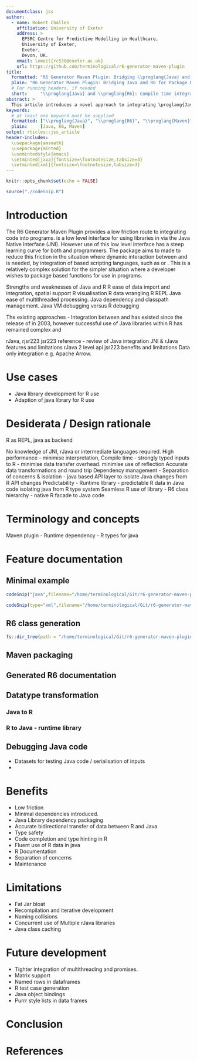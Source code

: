 ```yaml
---
documentclass: jss
author:
  - name: Robert Challen
    affiliation: University of Exeter
    address: >
      EPSRC Centre for Predictive Modelling in Healthcare, 
      University of Exeter, 
      Exeter, 
      Devon, UK.
    email: \email{rc538@exeter.ac.uk}
    url: https://github.com/terminological/r6-generator-maven-plugin
title:
  formatted: "R6 Generator Maven Plugin: Bridging \\proglang{Java} and \\proglang{R6} for Package Development"
  plain: "R6 Generator Maven Plugin: Bridging Java and R6 for Package Development"
  # For running headers, if needed
  short:     "\\proglang{Java} and \\proglang{R6}: Compile time integration"
abstract: >
  This article introduces a novel approach to integrating \proglang{Java} code into \proglang{R}, that offers distinct advantages in terms of ease of development and maintenance to \proglang{Java} programmers wishing to expose their libraries as \proglang{R} packages. It builds on the low level interface provided by the \pkg{rJava} package, \proglang{Java} code analysis tools, and the \proglang{Maven} compiler framework, to programmatically generate \proglang{R} package code. The R6 Generator Maven Plugin provides a Java annotation processor and \proglang{R} code generator that creates an \proglang{R} package exposing an \pkg{R6} based interface to \proglang{Java} code. By working at compile time it ensures the bi-directional transfer of data between R and \proglang{Java} is type-safe and fast, it allows a simple route to maintainence of \proglang{R} ports of \proglang{Java} libraries, and it automates package documentation. 
keywords:
  # at least one keyword must be supplied
  formatted: ["\\proglang{Java}", "\\proglang{R6}", "\\proglang{Maven}"]
  plain:     [Java, R6, Maven]
output: rticles::jss_article
header-includes:
  \usepackage{amsmath}
  \usepackage{minted}
  \usemintedstyle{emacs}
  \setminted[java]{fontsize=\footnotesize,tabsize=3}
  \setminted[xml]{fontsize=\footnotesize,tabsize=3}
---
```


```r
knitr::opts_chunk$set(echo = FALSE)

source("./codeSnip.R")
```

# Introduction

The R6 Generator Maven Plugin provides a low friction route to integrating \proglang{Java} code into \proglang{R} programs. \pkg{rJava} is a low level interface for using \proglang{Java} libraries in \proglang{R} via the Java Native Interface (JNI). However use of this low level interface has a steep learning curve for both \proglang{R} and \proglang{Java} programmers. The \pkg{jsr223} package aims to made to reduce this friction in the situation where dynamic interaction between \proglang{R} and \proglang{Java} is needed, by integration of \proglang{Java} based scripting languages, such as \proglang{Kotlin} or \proglang{Groovy}. This is a relatively complex solution for the simpler situation where a developer wishes to package \proglang{Java} based functions for use in \proglang{R} programs.

Strengths and weaknesses of Java and R
R ease of data import and integration, spatial support
R visualisation
R data wrangling
R REPL
Java ease of multithreaded processing. 
Java dependency and classpath management.
Java VM debugging versus R debugging

The existing approaches - 
Integration between \proglang{Java} and \proglang{R} has existed since the release of \pkg{rJava} in 2003, however successful use of Java libraries within R has remained complex and 

rJava, rjsr223
jsr223 reference - review of Java integration
JNI & rJava features and limitations
rJava 2 level api
jsr223 benefits and limitations
Data only integration e.g. Apache Arrow.

# Use cases

* Java library development for R use
* Adaption of java library for R use

# Desiderata / Design rationale

R as REPL, java as backend 

No knowledge of JNI, rJava or intermediate languages required.
High performance - minimise interpretation, Compile time - strongly typed inputs to R - minimise data transfer overhead. minimise use of reflection
Accurate data transformations and round trip
Dependency management - 
Separation of concerns & isolation - java based API layer to isolate Java changes from R API changes
Predictability  - Runtime library  - predictable R data in Java code isolating java from R type system
Seamless R use of library - R6 class hierarchy - native R facade to Java code

# Terminology and concepts

Maven plugin - 
Runtime dependency - R types for java

# Feature documentation

## Minimal example

```r
codeSnip("java",filename="/home/terminological/Git/r6-generator-maven-plugin-test/src/main/java/uk/co/terminological/rjava/test/MinimalExample.java")
```

<!-- \inputminted{java}{/home/terminological/Git/r6-generator-maven-plugin-test/src/main/java/uk/co/terminological/rjava/test/MinimalExample.java} -->

```r
codeSnip(type="xml",filename="/home/terminological/Git/r6-generator-maven-plugin-test/pom.xml",starts = c(5,19,27,53),ends = c(10,25,41,82), sep = "\n...\n")
```

<!-- \dots -->
<!-- \inputminted[firstline=6, lastline=11]{xml}{/home/terminological/Git/r6-generator-maven-plugin-test/pom.xml} -->
<!-- \dots -->
<!-- \inputminted[firstline=21, lastline=27]{xml}{/home/terminological/Git/r6-generator-maven-plugin-test/pom.xml} -->
<!-- \dots -->
<!-- \inputminted[firstline=55, lastline=84]{xml}{/home/terminological/Git/r6-generator-maven-plugin-test/pom.xml} -->
<!-- \dots -->




## R6 class generation

```r
fs::dir_tree(path = "/home/terminological/Git/r6-generator-maven-plugin-test/r-library/", recurse = TRUE)
```
## Maven packaging
## Generated R6 documentation
## Datatype transformation
### Java to R
### R to Java - runtime library
## Debugging Java code
* Datasets for testing Java code / serialisation of inputs
* 


# Benefits

* Low friction
* Minimal dependencies introduced.
* Java Library dependency packaging
* Accurate bidirectional transfer of data between R and Java
* Type safety
* Code completion and type hinting in R
* Fluent use of R data in java 
* R Documentation
* Separation of concerns
* Maintenance

# Limitations

* Fat Jar bloat
* Recompilation and iterative development
* Naming collisions
* Concurrent use of Multiple rJava libraries
* Java class caching 

# Future development

* Tighter integration of multithreading and promises.
* Matrix support
* Named rows in dataframes
* R test case generation
* Java object bindings
* Purrr style lists in data frames

# Conclusion

# References
